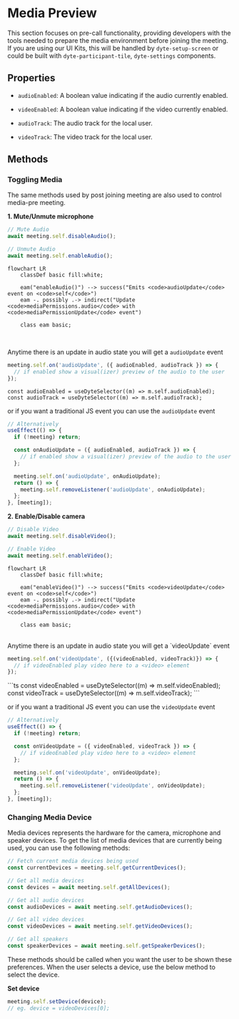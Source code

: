 # Media Preview

This section focuses on pre-call functionality, providing developers with the tools needed to prepare the media environment before joining the meeting. If you are using our UI Kits, this will be handled by `dyte-setup-screen` or could be built with `dyte-participant-tile`, `dyte-settings` components.

## Properties

- `audioEnabled`: A <span className="tag-orange">boolean</span> value indicating if the audio currently enabled.
- `videoEnabled`: A <span className="tag-orange">boolean</span> value indicating if the video currently enabled.

- `audioTrack`: The audio track for the local user.
- `videoTrack`: The video track for the local user.

## Methods

### Toggling Media

The same methods used by post joining meeting are also used to control media-pre meeting.

**1. Mute/Unmute microphone**

```ts
// Mute Audio
await meeting.self.disableAudio();

// Unmute Audio
await meeting.self.enableAudio();
```

```mermaid
flowchart LR
    classDef basic fill:white;

    eam("enableAudio()") --> success("Emits <code>audioUpdate</code> event on <code>self</code>")
    eam -. possibly .-> indirect("Update <code>mediaPermissions.audio</code> with <code>mediaPermissionUpdate</code> event")

    class eam basic;
```

<br />

Anytime there is an update in audio state you will get a `audioUpdate` event

<Tabs groupId="framework" defaultValue="react">
  <TabItem value="js" label="Javascript">

```ts
meeting.self.on('audioUpdate', ({ audioEnabled, audioTrack }) => {
  // if enabled show a visual(izer) preview of the audio to the user
});
```

  </TabItem>
  <TabItem value="react" label="React">

```tsx
const audioEnabled = useDyteSelector((m) => m.self.audioEnabled);
const audioTrack = useDyteSelector((m) => m.self.audioTrack);
```

or if you want a traditional JS event you can use the `audioUpdate` event

```ts
// Alternatively
useEffect(() => {
  if (!meeting) return;

  const onAudioUpdate = ({ audioEnabled, audioTrack }) => {
    // if enabled show a visual(izer) preview of the audio to the user
  };

  meeting.self.on('audioUpdate', onAudioUpdate);
  return () => {
    meeting.self.removeListener('audioUpdate', onAudioUpdate);
  };
}, [meeting]);
```

  </TabItem>
</Tabs>

**2. Enable/Disable camera**

```ts
// Disable Video
await meeting.self.disableVideo();

// Enable Video
await meeting.self.enableVideo();
```

```mermaid
flowchart LR
    classDef basic fill:white;

    eam("enableVideo()") --> success("Emits <code>videoUpdate</code> event on <code>self</code>")
    eam -. possibly .-> indirect("Update <code>mediaPermissions.audio</code> with <code>mediaPermissionUpdate</code> event")

    class eam basic;
```

<br />
Anytime there is an update in audio state you will get a `videoUpdate` event

<Tabs groupId="framework" defaultValue="react">
  <TabItem value="js" label="Javascript">

```ts
meeting.self.on('videoUpdate', ({(videoEnabled, videoTrack)}) => {
  // if videoEnabled play video here to a <video> element
});
```

  </TabItem>
  <TabItem value="react" label="React">
```ts
const videoEnabled = useDyteSelector((m) => m.self.videoEnabled);
const videoTrack = useDyteSelector((m) => m.self.videoTrack);
```

or if you want a traditional JS event you can use the `videoUpdate` event

```ts
// Alternatively
useEffect(() => {
  if (!meeting) return;

  const onVideoUpdate = ({ videoEnabled, videoTrack }) => {
    // if videoEnabled play video here to a <video> element
  };

  meeting.self.on('videoUpdate', onVideoUpdate);
  return () => {
    meeting.self.removeListener('videoUpdate', onVideoUpdate);
  };
}, [meeting]);
```

  </TabItem>
</Tabs>

### Changing Media Device

Media devices represents the hardware for the camera, microphone and speaker
devices. To get the list of media devices that are currently being used, you can
use the following methods:

```ts
// Fetch current media devices being used
const currentDevices = meeting.self.getCurrentDevices();
```

```js
// Get all media devices
const devices = await meeting.self.getAllDevices();

// Get all audio devices
const audioDevices = await meeting.self.getAudioDevices();

// Get all video devices
const videoDevices = await meeting.self.getVideoDevices();

// Get all speakers
const speakerDevices = await meeting.self.getSpeakerDevices();
```

These methods should be called when you want the user to be shown these preferences. When the user selects a device, use the below method to select the device.

**Set device**

```js
meeting.self.setDevice(device);
// eg. device = videoDevices[0];
```
